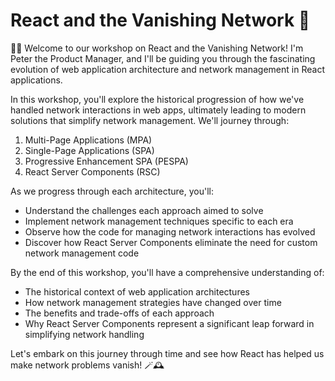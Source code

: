 # React and the Vanishing Network 🧙

👨‍💼 Welcome to our workshop on React and the Vanishing Network! I'm Peter the
Product Manager, and I'll be guiding you through the fascinating evolution of
web application architecture and network management in React applications.

In this workshop, you'll explore the historical progression of how we've handled
network interactions in web apps, ultimately leading to modern solutions that
simplify network management. We'll journey through:

1. Multi-Page Applications (MPA)
2. Single-Page Applications (SPA)
3. Progressive Enhancement SPA (PESPA)
4. React Server Components (RSC)

As we progress through each architecture, you'll:

- Understand the challenges each approach aimed to solve
- Implement network management techniques specific to each era
- Observe how the code for managing network interactions has evolved
- Discover how React Server Components eliminate the need for custom network
  management code

By the end of this workshop, you'll have a comprehensive understanding of:

- The historical context of web application architectures
- How network management strategies have changed over time
- The benefits and trade-offs of each approach
- Why React Server Components represent a significant leap forward in
  simplifying network handling

Let's embark on this journey through time and see how React has helped us
make network problems vanish! 🪄🕰️
